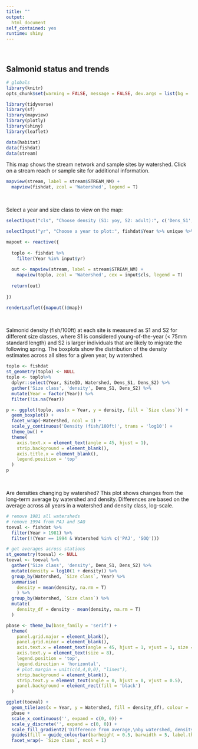 ```yaml
---
title: ""
output: 
  html_document
self_contained: yes
runtime: shiny
---
```

<br>

## Salmonid status and trends

```r
# globals
library(knitr)
opts_chunk$set(warning = FALSE, message = FALSE, dev.args = list(bg = 'transparent'), eval = T, echo = F, fig.path = '')

library(tidyverse)
library(sf)
library(mapview)
library(plotly)
library(shiny)
library(leaflet)

data(habitat)
data(fishdat)
data(stream)
```

This map shows the stream network and sample sites by watershed.  Click on a stream reach or sample site for additional information.
```r
mapview(stream, label = stream$STREAM_NM) +
  mapview(fishdat, zcol = 'Watershed', legend = T)
```

<br>

Select a year and size class to view on the map:

```r

selectInput("cls", "Choose density (S1: yoy, S2: adult):", c('Dens_S1', 'Dens_S2'))

selectInput("yr", "Choose a year to plot:", fishdat$Year %>% unique %>% na.omit)

mapout <- reactive({
  
  toplo <- fishdat %>% 
    filter(Year %in% input$yr)
  
  out <- mapview(stream, label = stream$STREAM_NM) +
    mapview(toplo, zcol = 'Watershed', cex = input$cls, legend = T)
   
  return(out)
  
})

renderLeaflet({mapout()@map})

```

<br>

Salmonid density (fish/100ft) at each site is measured as S1 and S2 for different size classes, where S1 is considered young-of-the-year (< 75mm standard length) and S2 is larger individuals that are likely to migrate the following spring. The boxplots show the distribution of the density estimates across all sites for a given year, by watershed. 
```r
toplo <- fishdat
st_geometry(toplo) <- NULL
toplo <- toplo%>% 
  dplyr::select(Year, SiteID, Watershed, Dens_S1, Dens_S2) %>% 
  gather('Size class', 'density', Dens_S1, Dens_S2) %>% 
  mutate(Year = factor(Year)) %>% 
  filter(!is.na(Year))

p <- ggplot(toplo, aes(x = Year, y = density, fill = `Size class`)) + 
  geom_boxplot() + 
  facet_wrap(~Watershed, ncol = 1) + 
  scale_y_continuous('Density (fish/100ft)', trans = 'log10') + 
  theme_bw() + 
  theme(
    axis.text.x = element_text(angle = 45, hjust = 1), 
    strip.background = element_blank(), 
    axis.title.x = element_blank(), 
    legend.position = 'top'
  )
p
```

<br>

Are densities changing by watershed? This plot shows changes from the long-term average by watershed and density.  Differences are based on the average across all years in a watershed and density class, log-scale.

```r
# remove 1981 all watersheds
# remove 1994 from PAJ and SAQ
toeval <- fishdat %>% 
  filter(Year > 1981) %>% 
  filter(!(Year == 1994 & Watershed %in% c('PAJ', 'SOQ')))

# get averages across stations
st_geometry(toeval) <- NULL
toeval <- toeval %>% 
  gather('Size class', 'density', Dens_S1, Dens_S2) %>% 
  mutate(density = log10(1 + density)) %>% 
  group_by(Watershed, `Size class`, Year) %>% 
  summarise(
    density = mean(density, na.rm = T)
    ) %>% 
  group_by(Watershed, `Size class`) %>% 
  mutate(
    density_df = density - mean(density, na.rm = T)
  )

pbase <- theme_bw(base_family = 'serif') +
  theme(
    panel.grid.major = element_blank(), 
    panel.grid.minor = element_blank(), 
    axis.text.x = element_text(angle = 45, hjust = 1, vjust = 1, size = 8), 
    axis.text.y = element_text(size = 8),
    legend.position = 'top',
    legend.direction = 'horizontal',
    # plot.margin = unit(c(4,4,0,0), "lines"),
    strip.background = element_blank(), 
    strip.text.y = element_text(angle = 0, hjust = 0, vjust = 0.5), 
    panel.background = element_rect(fill = 'black')
  ) 

ggplot(toeval) + 
  geom_tile(aes(x = Year, y = Watershed, fill = density_df), colour = 'black') + 
  pbase +
  scale_x_continuous('', expand = c(0, 0)) + 
  scale_y_discrete('', expand = c(0, 0)) +
  scale_fill_gradient2('Difference from average,\nby watershed, density', low = 'tomato1', mid = "white", high = 'lightgreen', midpoint = 0) +
  guides(fill = guide_colourbar(barheight = 0.5, barwidth = 5, label.theme = element_text(size = 6, angle = 0))) +
  facet_wrap(~ `Size class`, ncol = 1)
```



